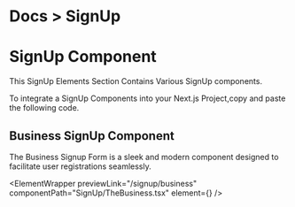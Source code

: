 
<h1 className="text-gray-200 text-[14px] mt-3 ">
  <span className="text-gray-500 ">Docs ></span> SignUp
</h1>

# SignUp Component

This SignUp Elements Section Contains Various SignUp components.

To integrate a SignUp Components into your Next.js Project,copy and paste the following code.

## Business SignUp Component

The Business Signup Form is a sleek and modern component designed to facilitate user registrations seamlessly. 

<ElementWrapper
  previewLink="/signup/business"
  componentPath="SignUp/TheBusiness.tsx"
  element={<TheBusiness />}
/>
